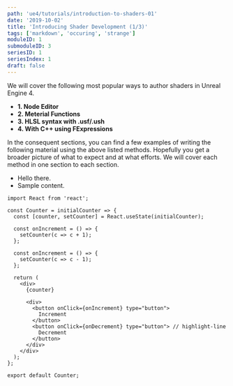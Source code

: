 ```yaml
---
path: 'ue4/tutorials/introduction-to-shaders-01'
date: '2019-10-02'
title: 'Introducing Shader Development (1/3)'
tags: ['markdown', 'occuring', 'strange']
moduleID: 1
submoduleID: 3
seriesID: 1
seriesIndex: 1
draft: false
---
```


We will cover the following most popular ways to author shaders in Unreal Engine 4.

- **1. Node Editor**
- **2. Meterial Functions**
- **3. HLSL syntax with .usf/.ush**
- **4. With C++ using FExpressions**

In the consequent sections, you can find a few examples of writing the following
material using the above listed methods. Hopefully you get a broader picture of what to expect
and at what efforts. We will cover each method in one section to each section.

- Hello there.
- Sample content.

```javascript{1-2,22}{numberLines: true}
import React from 'react';

const Counter = initialCounter => {
  const [counter, setCounter] = React.useState(initialCounter);

  const onIncrement = () => {
    setCounter(c => c + 1);
  };

  const onIncrement = () => {
    setCounter(c => c - 1);
  };

  return (
    <div>
      {counter}

      <div>
        <button onClick={onIncrement} type="button">
          Increment
        </button>
        <button onClick={onDecrement} type="button"> // highlight-line
          Decrement
        </button>
      </div>
    </div>
  );
};

export default Counter;
```